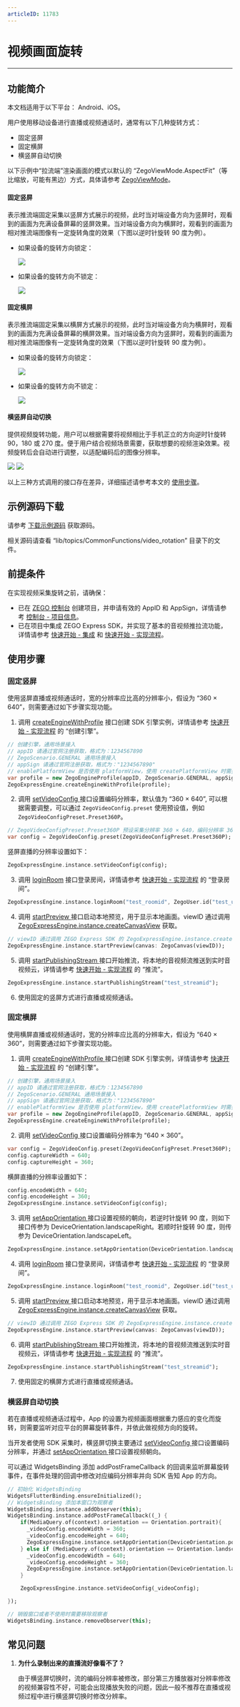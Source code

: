 ```yaml
---
articleID: 11783
---
```

# 视频画面旋转

- - -

## 功能简介

<Warning title="注意">


本文档适用于以下平台： Android、iOS。

</Warning>



用户使用移动设备进行直播或视频通话时，通常有以下几种旋转方式：

- 固定竖屏
- 固定横屏
- 横竖屏自动切换

<Note title="说明">


以下示例中“拉流端”渲染画面的模式以默认的 “ZegoViewMode.AspectFit”（等比缩放，可能有黑边）方式，具体请参考 [ZegoViewMode](https://doc-zh.zego.im/unique-api/express-video-sdkhttps://doc-zh.zego.im/article/dart_flutter/zego_express_engine/ZegoViewMode.html)。

</Note>



<h4>固定竖屏</h4>

表示推流端固定采集以竖屏方式展示的视频，此时当对端设备方向为竖屏时，观看到的画面为充满设备屏幕的竖屏效果。当对端设备方向为横屏时，观看到的画面为相对推流端图像有一定旋转角度的效果（下图以逆时针旋转 90 度为例）。

- 如果设备的旋转方向锁定：

    <Frame width="512" height="auto" caption=""><img src="https://doc-media.zego.im/sdk-doc/Pics/Android/Video-rotation/Fixed_portrait_screen.png" /></Frame>

- 如果设备的旋转方向不锁定：

    <Frame width="512" height="auto" caption=""><img src="https://doc-media.zego.im/sdk-doc/Pics/Android/Video-rotation/Fixed_portrait_screen_noUI.png" /></Frame>

<h4>固定横屏</h4>

表示推流端固定采集以横屏方式展示的视频，此时当对端设备方向为横屏时，观看到的画面为充满设备屏幕的横屏效果。当对端设备方向为竖屏时，观看到的画面为相对推流端图像有一定旋转角度的效果（下图以逆时针旋转 90 度为例）。

- 如果设备的旋转方向锁定：

    <Frame width="512" height="auto" caption=""><img src="https://doc-media.zego.im/sdk-doc/Pics/Android/Video-rotation/Fixed_horizontal_screen.png" /></Frame>

- 如果设备的旋转方向不锁定：

    <Frame width="512" height="auto" caption=""><img src="https://doc-media.zego.im/sdk-doc/Pics/Android/Video-rotation/Fixed_horizontal_screen_noUI.png" /></Frame>

<h4>横竖屏自动切换</h4>

提供视频旋转功能，用户可以根据需要将视频相比于手机正立的方向逆时针旋转 90，180 或 270 度。便于用户结合视频场景需要，获取想要的视频渲染效果。视频旋转后会自动进行调整，以适配编码后的图像分辨率。

<Frame width="512" height="auto" caption=""><img src="https://doc-media.zego.im/sdk-doc/Pics/Android/Video-rotation/Switch_between_horizontal_and_portrait_01.png" /></Frame>

<Frame width="512" height="auto" caption=""><img src="https://doc-media.zego.im/sdk-doc/Pics/Android/Video-rotation/Switch_between_horizontal_and_portrait_02.png" /></Frame>

以上三种方式调用的接口存在差异，详细描述请参考本文的 [使用步骤](!AdvancedModule/Video_capture_rotation#4)。


## 示例源码下载

请参考 [下载示例源码](!DownloadDemo/DownloadDemo) 获取源码。

相关源码请查看 “lib/topics/CommonFunctions/video_rotation” 目录下的文件。

## 前提条件

在实现视频采集旋转之前，请确保：

- 已在 [ZEGO 控制台](https://console.zego.im) 创建项目，并申请有效的 AppID 和 AppSign，详情请参考 [控制台 - 项目信息](/console/project-info)。
- 已在项目中集成 ZEGO Express SDK，并实现了基本的音视频推拉流功能，详情请参考 [快速开始 - 集成](!Integration/SDK_Integration) 和 [快速开始 - 实现流程](!Integration/Solution_Implementation)。



## 使用步骤

### 固定竖屏

使用竖屏直播或视频通话时，宽的分辨率应比高的分辨率小，假设为 “360 × 640”，则需要通过如下步骤实现功能。

1. 调用 [createEngineWithProfile](https://doc-zh.zego.im/unique-api/express-video-sdkhttps://doc-zh.zego.im/article/dart_flutter/zego_express_engine/ZegoExpressEngine/createEngineWithProfile.html) 接口创建 SDK 引擎实例，详情请参考 [快速开始 - 实现流程](!Integration/Solution_Implementation#创建引擎) 的 “创建引擎”。


```dart
// 创建引擎，通用场景接入
// appID 请通过官网注册获取，格式为：1234567890
// ZegoScenario.GENERAL 通用场景接入
// appSign 请通过官网注册获取，格式为："1234567890"
// enablePlatformView 是否使用 platformView，使用 createPlatformView 时需要设置为 true
var profile = new ZegoEngineProfile(appID, ZegoScenario.GENERAL, appSign: appSign, enablePlatformView: enablePlatformView);
ZegoExpressEngine.createEngineWithProfile(profile);
```

2. 调用 [setVideoConfig ](https://doc-zh.zego.im/unique-api/express-video-sdkhttps://doc-zh.zego.im/article/dart_flutter/zego_express_engine/ZegoExpressEnginePublisher/setVideoConfig.html) 接口设置编码分辨率，默认值为 “360 × 640”, 可以根据需要调整，可以通过 `ZegoVideoConfig.preset` 使用预设值，例如 `ZegoVideoConfigPreset.Preset360P`。

```dart
// ZegoVideoConfigPreset.Preset360P 预设采集分辨率 360 × 640，编码分辨率 360 × 640，码率 600，帧率 15
var config = ZegoVideoConfig.preset(ZegoVideoConfigPreset.Preset360P);
```

竖屏直播的分辨率设置如下：

```dart
ZegoExpressEngine.instance.setVideoConfig(config);
```

3. 调用 [loginRoom](https://doc-zh.zego.im/unique-api/express-video-sdkhttps://doc-zh.zego.im/article/dart_flutter/zego_express_engine/ZegoExpressEngineRoom/loginRoom.html) 接口登录房间，详情请参考 [快速开始 - 实现流程](!Integration/Solution_Implementation#登录房间) 的 “登录房间”。

```dart
ZegoExpressEngine.instance.loginRoom("test_roomid", ZegoUser.id("test_userid"));
```

4. 调用 [startPreview ](https://doc-zh.zego.im/unique-api/express-video-sdkhttps://doc-zh.zego.im/article/dart_flutter/zego_express_engine/ZegoExpressEnginePublisher/startPreview.html) 接口启动本地预览，用于显示本地画面。viewID 通过调用 [ZegoExpressEngine.instance.createCanvasView](https://doc-zh.zego.im/unique-api/express-video-sdkhttps://doc-zh.zego.im/article/dart_flutter/zego_express_engine/ZegoExpressCanvasViewUtils/createCanvasView.html) 获取。

```dart
// viewID 通过调用 ZEGO Express SDK 的 ZegoExpressEngine.instance.createCanvasView 获取
ZegoExpressEngine.instance.startPreview(canvas: ZegoCanvas(viewID));
```

5. 调用 [startPublishingStream ](https://doc-zh.zego.im/unique-api/express-video-sdkhttps://doc-zh.zego.im/article/dart_flutter/zego_express_engine/ZegoExpressEnginePublisher/startPublishingStream.html) 接口开始推流，将本地的音视频流推送到实时音视频云，详情请参考 [快速开始 - 实现流程](!Integration/Solution_Implementation#推流) 的 “推流”。

```dart
ZegoExpressEngine.instance.startPublishingStream("test_streamid");
```

6. 使用固定的竖屏方式进行直播或视频通话。


### 固定横屏

使用横屏直播或视频通话时，宽的分辨率应比高的分辨率大，假设为 “640 × 360”，则需要通过如下步骤实现功能。

1. 调用 [createEngineWithProfile ](https://doc-zh.zego.im/unique-api/express-video-sdkhttps://doc-zh.zego.im/article/dart_flutter/zego_express_engine/ZegoExpressEngine/createEngineWithProfile.html) 接口创建 SDK 引擎实例，详情请参考 [快速开始 - 实现流程](!Integration/Solution_Implementation#创建引擎) 的 “创建引擎”。


```dart
// 创建引擎，通用场景接入
// appID 请通过官网注册获取，格式为：1234567890
// ZegoScenario.GENERAL 通用场景接入
// appSign 请通过官网注册获取，格式为："1234567890"
// enablePlatformView 是否使用 platformView，使用 createPlatformView 时需要设置为 true
var profile = new ZegoEngineProfile(appID, ZegoScenario.GENERAL, appSign: appSign, enablePlatformView: enablePlatformView);
ZegoExpressEngine.createEngineWithProfile(profile);
```

2. 调用 [setVideoConfig ](https://doc-zh.zego.im/unique-api/express-video-sdkhttps://doc-zh.zego.im/article/dart_flutter/zego_express_engine/ZegoExpressEnginePublisher/setVideoConfig.html) 接口设置编码分辨率为 “640 × 360”。

```dart
var config = ZegoVideoConfig.preset(ZegoVideoConfigPreset.Preset360P);
config.captureWidth = 640;
config.captureHeight = 360;
```

横屏直播的分辨率设置如下：

```dart
config.encodeWidth = 640;
config.encodeHeight = 360;
ZegoExpressEngine.instance.setVideoConfig(config);
```

3. 调用 [setAppOrientation ](https://doc-zh.zego.im/unique-api/express-video-sdkhttps://doc-zh.zego.im/article/dart_flutter/zego_express_engine/ZegoExpressEnginePublisher/setAppOrientation.html) 接口设置视频的朝向，若逆时针旋转 90 度，则如下接口传参为 DeviceOrientation.landscapeRight。若顺时针旋转 90 度，则传参为 DeviceOrientation.landscapeLeft。

```dart
ZegoExpressEngine.instance.setAppOrientation(DeviceOrientation.landscapeRight);
```

4. 调用 [loginRoom](https://doc-zh.zego.im/unique-api/express-video-sdkhttps://doc-zh.zego.im/article/dart_flutter/zego_express_engine/ZegoExpressEngineRoom/loginRoom.html) 接口登录房间，详情请参考 [快速开始 - 实现流程](!Integration/Solution_Implementation#登录房间) 的 “登录房间”。

```dart
ZegoExpressEngine.instance.loginRoom("test_roomid", ZegoUser.id("test_userid"));
```

5. 调用 [startPreview ](https://doc-zh.zego.im/unique-api/express-video-sdkhttps://doc-zh.zego.im/article/dart_flutter/zego_express_engine/ZegoExpressEnginePublisher/startPreview.html) 接口启动本地预览，用于显示本地画面。viewID 通过调用 [ZegoExpressEngine.instance.createCanvasView](https://doc-zh.zego.im/unique-api/express-video-sdkhttps://doc-zh.zego.im/article/dart_flutter/zego_express_engine/ZegoExpressCanvasViewUtils/createCanvasView.html) 获取。


```dart
// viewID 通过调用 ZEGO Express SDK 的 ZegoExpressEngine.instance.createCanvasView 获取
ZegoExpressEngine.instance.startPreview(canvas: ZegoCanvas(viewID));
```

6. 调用 [startPublishingStream ](https://doc-zh.zego.im/unique-api/express-video-sdkhttps://doc-zh.zego.im/article/dart_flutter/zego_express_engine/ZegoExpressEnginePublisher/startPublishingStream.html) 接口开始推流，将本地的音视频流推送到实时音视频云，详情请参考 [快速开始 - 实现流程](!Integration/Solution_Implementation#推流) 的 “推流”。

```dart
ZegoExpressEngine.instance.startPublishingStream("test_streamid");
```

7. 使用固定的横屏方式进行直播或视频通话。


### 横竖屏自动切换

若在直播或视频通话过程中，App 的设置为视频画面根据重力感应的变化而旋转，则需要监听对应平台的屏幕旋转事件，并依此做视频方向的旋转。

当开发者使用 SDK 采集时，横竖屏切换主要通过 [setVideoConfig ](https://doc-zh.zego.im/unique-api/express-video-sdkhttps://doc-zh.zego.im/article/dart_flutter/zego_express_engine/ZegoExpressEnginePublisher/setVideoConfig.html) 接口设置编码分辨率，并通过 [setAppOrientation ](https://doc-zh.zego.im/unique-api/express-video-sdkhttps://doc-zh.zego.im/article/dart_flutter/zego_express_engine/ZegoExpressEnginePublisher/setAppOrientation.html) 接口设置视频朝向。

可以通过 WidgetsBinding 添加 addPostFrameCallback 的回调来监听屏幕旋转事件，在事件处理的回调中修改对应编码分辨率并向 SDK 告知 App 的方向。

```dart
// 初始化 WidgetsBinding
WidgetsFlutterBinding.ensureInitialized();
// WidgetsBinding 添加本窗口为观察者
WidgetsBinding.instance.addObserver(this);
WidgetsBinding.instance.addPostFrameCallback((_) {
    if(MediaQuery.of(context).orientation == Orientation.portrait){
      _videoConfig.encodeWidth = 360;
      _videoConfig.encodeHeight = 640;
      ZegoExpressEngine.instance.setAppOrientation(DeviceOrientation.portraitUp);
    } else if (MediaQuery.of(context).orientation == Orientation.landscape){
      _videoConfig.encodeWidth = 640;
      _videoConfig.encodeHeight = 360;
      ZegoExpressEngine.instance.setAppOrientation(DeviceOrientation.landscapeLeft);
    }

    ZegoExpressEngine.instance.setVideoConfig(_videoConfig);

});

// 销毁窗口或者不使用时需要移除观察者
WidgetsBinding.instance.removeObserver(this);
```

## 常见问题

1. **为什么录制出来的直播流好像看不了？**

    由于横竖屏切换时，流的编码分辨率被修改，部分第三方播放器对分辨率修改的视频兼容性不好，可能会出现播放失败的问题，因此一般不推荐在直播或视频过程中进行横竖屏切换时修改分辨率。
